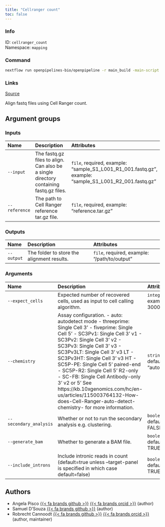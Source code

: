 ```yaml
---
title: "Cellranger count"
toc: false
---
```


::: {.column-margin}

### Info

ID: `cellranger_count`  
Namespace: `mapping`

### Command

```bash
nextflow run openpipelines-bio/openpipeline -r main_build -main-script target/nextflow/mapping/cellranger_count/main.nf --help
```

### Links
[Source](https://github.com/openpipelines-bio/openpipeline/blob/main/src/mapping/cellranger_count){.btn-action .btn-sm .btn-info .btn role="button"}

:::

Align fastq files using Cell Ranger count.

## Argument groups

### Inputs

|Name          |Description                                                                            |Attributes                                                                                             |
|:-------------|:--------------------------------------------------------------------------------------|:------------------------------------------------------------------------------------------------------|
|`--input`     |The fastq.gz files to align. Can also be a single directory containing fastq.gz files. |`file`, required, example: "sample_S1_L001_R1_001.fastq.gz", example: "sample_S1_L001_R2_001.fastq.gz" |
|`--reference` |The path to Cell Ranger reference tar.gz file.                                         |`file`, required, example: "reference.tar.gz"                                                          |


### Outputs

|Name       |Description                                |Attributes                                   |
|:----------|:------------------------------------------|:--------------------------------------------|
|`--output` |The folder to store the alignment results. |`file`, required, example: "/path/to/output" |


### Arguments

|Name                   |Description                                                                                                                                                                                                                                                                                                                                                                                                                                                                                                       |Attributes                |
|:----------------------|:-----------------------------------------------------------------------------------------------------------------------------------------------------------------------------------------------------------------------------------------------------------------------------------------------------------------------------------------------------------------------------------------------------------------------------------------------------------------------------------------------------------------|:-------------------------|
|`--expect_cells`       |Expected number of recovered cells, used as input to cell calling algorithm.                                                                                                                                                                                                                                                                                                                                                                                                                                      |`integer`, example: 3000  |
|`--chemistry`          |Assay configuration. - auto: autodetect mode - threeprime: Single Cell 3' - fiveprime: Single Cell 5' - SC3Pv1: Single Cell 3' v1 - SC3Pv2: Single Cell 3' v2 - SC3Pv3: Single Cell 3' v3 - SC3Pv3LT: Single Cell 3' v3 LT - SC3Pv3HT: Single Cell 3' v3 HT - SC5P-PE: Single Cell 5' paired-end - SC5P-R2: Single Cell 5' R2-only - SC-FB: Single Cell Antibody-only 3' v2 or 5' See https://kb.10xgenomics.com/hc/en-us/articles/115003764132-How-does-Cell-Ranger-auto-detect-chemistry- for more information. |`string`, default: "auto" |
|`--secondary_analysis` |Whether or not to run the secondary analysis e.g. clustering.                                                                                                                                                                                                                                                                                                                                                                                                                                                     |`boolean`, default: FALSE |
|`--generate_bam`       |Whether to generate a BAM file.                                                                                                                                                                                                                                                                                                                                                                                                                                                                                   |`boolean`, default: TRUE  |
|`--include_introns`    |Include intronic reads in count (default=true unless --target-panel is specified in which case default=false)                                                                                                                                                                                                                                                                                                                                                                                                     |`boolean`, default: TRUE  |

## Authors

  * Angela Pisco [{{< fa brands github >}}](https://github.com/aopisco) [{{< fa brands orcid >}}](https://orcid.org/0000-0003-0142-2355) (author)
  * Samuel D'Souza [{{< fa brands github >}}](https://github.com/srdsam) (author)
  * Robrecht Cannoodt [{{< fa brands github >}}](https://github.com/rcannood) [{{< fa brands orcid >}}](https://orcid.org/0000-0003-3641-729X) (author, maintainer)
